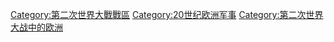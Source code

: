 [[Category:第二次世界大戰戰區|Category:第二次世界大戰戰區]]
[[Category:20世纪欧洲军事|Category:20世纪欧洲军事]]
[[Category:第二次世界大战中的欧洲|Category:第二次世界大战中的欧洲]]